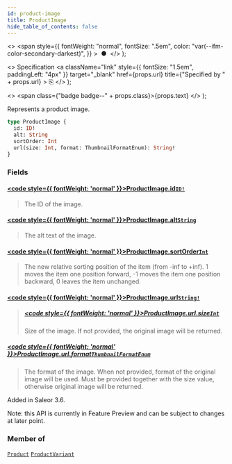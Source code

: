 ```yaml
---
id: product-image
title: ProductImage
hide_table_of_contents: false
---
```


  <>
    <span
      style={{
        fontWeight: "normal",
        fontSize: ".5em",
        color: "var(--ifm-color-secondary-darkest)",
      }}
    >
      &nbsp;●&nbsp;
    </span>
  </>
);

  <>
    Specification
    <a
      className="link"
      style={{ fontSize: "1.5em", paddingLeft: "4px" }}
      target="\_blank"
      href={props.url}
      title={"Specified by " + props.url}
    >
      ⎘
    </a>
  </>
);

  <>
    <span class={"badge badge--" + props.class}>{props.text}</span>
  </>
);

Represents a product image.

```graphql
type ProductImage {
  id: ID!
  alt: String
  sortOrder: Int
  url(size: Int, format: ThumbnailFormatEnum): String!
}
```

### Fields

#### [<code style={{ fontWeight: 'normal' }}>ProductImage.<b>id</b></code>](#)<Bullet />[`ID!`](../../api-reference/scalars/id) <Badge class="secondary" text="non-null"/> <Badge class="secondary" text="scalar"/>

> The ID of the image.

#### [<code style={{ fontWeight: 'normal' }}>ProductImage.<b>alt</b></code>](#)<Bullet />[`String`](../../api-reference/scalars/string) <Badge class="secondary" text="scalar"/>

> The alt text of the image.

#### [<code style={{ fontWeight: 'normal' }}>ProductImage.<b>sortOrder</b></code>](#)<Bullet />[`Int`](../../api-reference/scalars/int) <Badge class="secondary" text="scalar"/>

> The new relative sorting position of the item (from -inf to +inf). 1 moves the item one position forward, -1 moves the item one position backward, 0 leaves the item unchanged.

#### [<code style={{ fontWeight: 'normal' }}>ProductImage.<b>url</b></code>](#)<Bullet />[`String!`](../../api-reference/scalars/string) <Badge class="secondary" text="non-null"/> <Badge class="secondary" text="scalar"/>

> ##### [<code style={{ fontWeight: 'normal' }}>ProductImage.url.<b>size</b></code>](#)<Bullet />[`Int`](../../api-reference/scalars/int) <Badge class="secondary" text="scalar"/>
>
> Size of the image. If not provided, the original image will be returned.

##### [<code style={{ fontWeight: 'normal' }}>ProductImage.url.<b>format</b></code>](#)<Bullet />[`ThumbnailFormatEnum`](../../api-reference/enums/thumbnail-format-enum) <Badge class="secondary" text="enum"/>

> The format of the image. When not provided, format of the original image will be used. Must be provided together with the size value, otherwise original image will be returned.

Added in Saleor 3.6.

Note: this API is currently in Feature Preview and can be subject to changes at later point.

>

### Member of

[`Product`](../../api-reference/objects/product) <Badge class="secondary" text="object"/><Bullet />[`ProductVariant`](../../api-reference/objects/product-variant) <Badge class="secondary" text="object"/>
